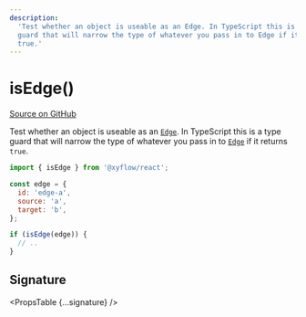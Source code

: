 ```yaml
---
description:
  'Test whether an object is useable as an Edge. In TypeScript this is a type
  guard that will narrow the type of whatever you pass in to Edge if it returns
  true.'
---
```



# isEdge()

[Source on GitHub](https://github.com/xyflow/xyflow/blob/main/packages/system/src/utils/graph.ts/#L39-L40)

Test whether an object is useable as an [`Edge`](/api-reference/types/edge). In TypeScript
this is a type guard that will narrow the type of whatever you pass in to
[`Edge`](/api-reference/types/edge) if it returns `true`.

```js
import { isEdge } from '@xyflow/react';

const edge = {
  id: 'edge-a',
  source: 'a',
  target: 'b',
};

if (isEdge(edge)) {
  // ..
}
```

## Signature

<PropsTable {...signature} />
